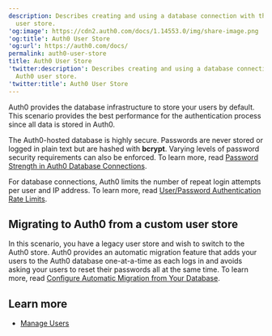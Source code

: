 ```yaml
---
description: Describes creating and using a database connection with the Auth0
  user store.
'og:image': https://cdn2.auth0.com/docs/1.14553.0/img/share-image.png
'og:title': Auth0 User Store
'og:url': https://auth0.com/docs/
permalink: auth0-user-store
title: Auth0 User Store
'twitter:description': Describes creating and using a database connection with the
  Auth0 user store.
'twitter:title': Auth0 User Store
---
```

Auth0 provides the database infrastructure to store your users by default. This scenario provides the best performance for the authentication process since all data is stored in Auth0.

The Auth0-hosted database is highly secure. Passwords are never stored or logged in plain text but are hashed with **bcrypt**. Varying levels of password security requirements can also be enforced. To learn more, read [Password Strength in Auth0 Database Connections](/authenticate/database-connections/password-strength).

<Callout icon="file-lines" color="#0EA5E9" iconType="regular">

For database connections, Auth0 limits the number of repeat login attempts per user and IP address. To learn more, read [User/Password Authentication Rate Limits](/troubleshoot/customer-support/operational-policies/rate-limit-policy/database-connections-rate-limits).

</Callout>

## Migrating to Auth0 from a custom user store

In this scenario, you have a legacy user store and wish to switch to the Auth0 store. Auth0 provides an automatic migration feature that adds your users to the Auth0 database one-at-a-time as each logs in and avoids asking your users to reset their passwords all at the same time. To learn more, read [Configure Automatic Migration from Your Database](/manage-users/user-migration/configure-automatic-migration-from-your-database).

## Learn more

* [Manage Users](/manage-users)